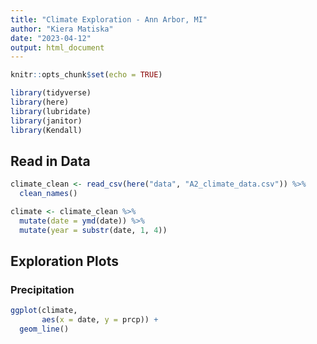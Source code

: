 ```yaml
---
title: "Climate Exploration - Ann Arbor, MI"
author: "Kiera Matiska"
date: "2023-04-12"
output: html_document
---
```


```r
knitr::opts_chunk$set(echo = TRUE)

library(tidyverse)
library(here)
library(lubridate)
library(janitor)
library(Kendall)
```

## Read in Data

```r
climate_clean <- read_csv(here("data", "A2_climate_data.csv")) %>% 
  clean_names()

climate <- climate_clean %>% 
  mutate(date = ymd(date)) %>% 
  mutate(year = substr(date, 1, 4))
```



## Exploration Plots

### Precipitation

```r
ggplot(climate, 
       aes(x = date, y = prcp)) +
  geom_line()
```

